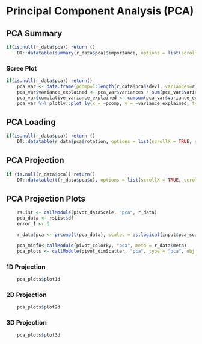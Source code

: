 
# Principal Component Analysis (PCA)

## PCA Summary

```r
if(is.null(r_data$pca)) return ()
    DT::datatable(summary(r_data$pca)$importance, options = list(scrollX = TRUE, scrollY = "210px", searching=F))
```

### Scree Plot

```r
if(is.null(r_data$pca)) return()
    pca_var <- data.frame(pcomp=1:length(r_data$pca$sdev), variances=r_data$pca$sdev^2)
    pca_var$variance_explained <- pca_var$variances / sum(pca_var$variances) * 100
    pca_var$cumulative_variance_explained <- cumsum(pca_var$variance_explained)
    pca_var %>% plotly::plot_ly(x = ~pcomp, y = ~variance_explained, type = "bar")
```

## PCA Loading

```r
if(is.null(r_data$pca)) return ()
    DT::datatable(r_data$pca$rotation, options = list(scrollX = TRUE, scrollY = "210px"))
```

## PCA Projection

```r
if (is.null(r_data$pca)) return()
    DT::datatable(t(r_data$pca$x), options = list(scrollX = TRUE, scrollY = "210px", searching=T))
```
    
## PCA Projection Plots

```r
    rsList <- callModule(pivot_dataScale, "pca", r_data)
    pca_data <- rsList$df
    error_I <- 0

    r_data$pca <- prcomp(t(pca_data), scale. = as.logical(input$pca_scale))

    pca_minfo<-callModule(pivot_colorBy, "pca", meta = r_data$meta)
    pca_plots <- callModule(pivot_dimScatter, "pca", type = "pca", obj = r_data$pca, minfo = pca_minfo)
```

### 1D Projection

```r
    pca_plots$plot1d
```

### 2D Projection

```r
    pca_plots$plot2d
```

### 3D Projection

```r
    pca_plots$plot3d
```

